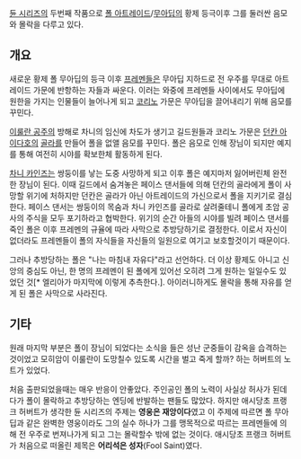 [[듄 시리즈]]의 두번째 작품으로 [[폴 아트레이드]]/[[무아딥]]의 황제 등극이후 그를 둘러싼 음모와 몰락을 다루고 있다.

== 개요 ==
새로운 황제 폴 무아딥의 등극 이후 [[프레멘]]들은 무아딥 지하드로 전 우주를 무대로 아트레이드 가문에 반항하는 자들과 싸운다. 이러는 와중에 프레멘들 사이에서도 무아딥에 원한을 가지는 인물들이 늘어나게 되고 [[코리노]] 가문은 무아딥을 끌어내리기 위해 음모를 꾸민다.

[[이룰란 공주]]의 방해로 차니의 임신에 차도가 생기고 길드원들과 코리노 가문은 [[던칸 아이다호]]의 [[골라]]를 만들어 폴을 없앨 음모를 꾸민다. 폴은 음모로 인해 장님이 되지만 예지를 통해 여전히 시야를 확보한체 활동하게 된다.

[[차니 카인즈]]는 쌍둥이를 낳는 도중 사망하게 되고 이후 폴은 예지마저 잃어버린체 완전한 장님이 된다. 이때 길드에서 숨겨놓은 페이스 댄서들에 의해 던칸의 골라에게 폴이 사망할 위기에 처하지만 던칸은 골라가 아닌 아트레이드의 가신으로서 폴을 지키기로 결심한다. 페이스 댄서는 쌍둥이의 목숨과 차니 카인즈를 골라로 살려줄테니 폴에게 초암 공사의 주식을 모두 포기하라고 협박한다. 위기의 순간 아들의 시야를 빌려 페이스 댄서를 죽인 폴은 이후 프레멘의 규율에 따라 사막으로 추방당하기로 결정한다.  이로서 자신이 없더라도 프레멘들이 폴의 자식들을 자신들의 일원으로 여기고 보호할것이기 때문이다.  

그러나 추방당하는 폴은 "나는 마침내 자유다"라고 선언하다. 더 이상 황제도 아니고 신앙의 중심도 아닌, 한 명의 프레멘이 된 폴에게 있어선 오히려 그게 원하는 일일수도 있었던 것[* 엘리아가 마지막에 이렇게 추측한다.]. 아이러니하게도 몰락을 통해 자유를 얻게 된 폴은 사막으로 사라진다.

== 기타 ==
원래 마지막 부분은 폴이 장님이 되었다는 소식을 들은 성난 군중들이 감옥을 습격하는 것이었고 모히암이 이룰란이 도망칠수 있도록 시간을 벌고 죽게 할까? 하는 허버트의 노트가 있었다.  

처음 출판되었을때는 매우 반응이 안좋았다.  주인공인 폴의 노력이 사실상 허사가 된데다가 폴이 몰락하고 추방당하는 엔딩에 반발하는 팬들도 많았다.  하지만 애시당초 프랭크 허버트가 생각한 듄 시리즈의 주제는 '''영웅은 재앙이다'''였고 이 주제에 따르면 폴 무아딥과 같은 완벽한 영웅이라도 그의 실수 하나가 그를 맹목적으로 따르는 프레멘들에 의해 전 우주로 번져나가게 되고 그는 몰락할수 밖에 없는 것이다.  애시당초 프랭크 허버트가 처음으로 떠올린 제목은 '''어리석은 성자'''(Fool Saint)였다.
